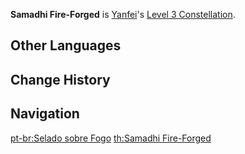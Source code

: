 {{Constellation Infobox
|image       = Constellation Samadhi Fire-Forged.png
|description = Increases the Level of [[Signed Edict]] by 3.<br />Maximum upgrade level is 15.
|level       = 3
|character   = Yanfei
|utility1    = Talent Level Increase
|utility2    = Elemental Skill Level Increase
}}
'''Samadhi Fire-Forged''' is [[Yanfei]]'s [[Level 3 Constellation]].
<!--
==Gameplay Notes==
-->

==Other Languages==
{{Other Languages
|en      = Samadhi Fire-Forged
|zhs     = 真火炼宝印
|zhs_rm  = Zhēn Huǒ Liàn Bǎo Yìn
|zht     = 真火煉寶印
|zht_rm  = Zhēn Huǒ Liàn Bǎo Yìn
|zh_tl   = 
|ja      = 真火の宝印
|ja_rm   = Shinka no Houin
|ja_tl   = True Fire of Engraved Mantras
|ko      = 진리의 화염 인장
|ko_rm   = Jinri-ui Hwayeom Injang
|ko_tl   = Flame Seal of Truth
|es      = Sello pírico del samadhi
|es_tl   = Pyric Seal Of Samadhi
|fr      = Mise sous scellés
|fr_tl   = Sealing
|ru      = Печать истины
|ru_tl   = Seal of Truth
|th      = Samadhi Fire-Forged
|vi      = Chân Hỏa Luyện Bảo Ấn
|vi_tl   = 
|de      = Siegel in lodernder Flamme
|de_tl   = Sigil in Blazing Flames
|id      = Samadhi Fire-Forged
|pt      = Selado sobre Fogo
|pt_tl   = Sealed Over Fire
}}

==Change History==
{{Change History|1.5}}

==Navigation==
{{Talent Navbox|Yanfei}}
[[pt-br:Selado sobre Fogo]]
[[th:Samadhi Fire-Forged]]